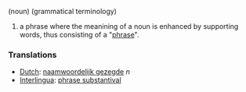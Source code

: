 (noun) (grammatical terminology)
#a phrase where the meanining of a noun is enhanced by supporting words, thus  consisting of a "[[phrase]]".

===Translations===
*[[Dutch]]: [[naamwoordelijk gezegde]] ''n''
*[[Interlingua]]: [[phrase substantival]]